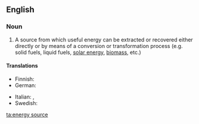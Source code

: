 ==English==

===Noun===
{{en-noun|sg=[[energy]] [[source]]}}

# A source from which useful energy can be extracted or recovered either directly or by means of a conversion or transformation process (e.g. solid fuels, liquid fuels, [[solar energy]], [[biomass]], etc.)

====Translations====
{{trans-top|source from which energy can be extracted}}
* Finnish: {{t-|fi|energianlähde}}
* German: {{t+|de|Energiequelle|f}}
{{trans-mid}}
* Italian: {{t-|it|fonte di energia|f}}, {{t-|it|fonte energetica|f}}
* Swedish: {{t+|sv|energikälla|c}}
{{trans-bottom}}

[[ta:energy source]]